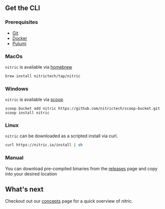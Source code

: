 ## Get the CLI

### Prerequisites

 - [Git](https://git-scm.com/)
 - [Docker](https://docs.docker.com/get-docker/)
 - [Pulumi](https://www.pulumi.com/docs/reference/cli/)

### MacOs

`nitric` is available via [homebrew](https://brew.sh/)

```bash
brew install nitrictech/tap/nitric
```

### Windows

`nitric` is available via [scoop](https://scoop.sh/)

```
scoop bucket add nitric https://github.com/nitrictech/scoop-bucket.git
scoop install nitric
```

### Linux

`nitric` can be downloaded as a scripted install via curl.

```bash
curl https://nitric.io/install | sh
```

### Manual

You can download pre-compiled binaries from the [releases](https://github.com/nitrictech/cli/releases) page and copy into your desired location

## What's next

Checkout out our [concepts](./docs/overview/introduction.md) page for a quick overview of nitric.

